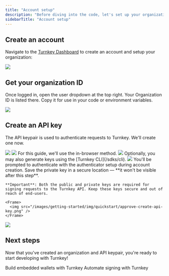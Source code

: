 ```yaml
---
title: "Account setup"
description: "Before diving into the code, let's set up your organization and conjure up an API keypair to unlock the full potential of Turnkey!"
sidebarTitle: "Account setup"
---
```


## Create an account

Navigate to the [Turnkey Dashboard](https://app.turnkey.com/dashboard/auth/initial) to create an account and setup your organization:

<Frame>
  <img src="/images/getting-started/img/quickstart/create_organization.png" />
</Frame>

## Get your organization ID

Once logged in, open the user dropdown at the top right. Your Organization ID is listed there. Copy it for use in your code or environment variables.

<Frame>
  <img src="/images/getting-started/img/quickstart/org-id.png" />
</Frame>

## Create an API key

The API keypair is used to authenticate requests to Turnkey. We'll create one now.

<Steps>
  <Step title="Navigate to the User Details page.">
    <Frame>
      <img src="/images/getting-started/img/quickstart/user-details.png" />
    </Frame>
  </Step>

  <Step title='Click "Create an API key"'>
    <Frame>
      <img src="/images/getting-started/img/quickstart/create-api-key.png" />
    </Frame>
  </Step>

  <Step title="Choose a key generation method">
    For this guide, we'll use the in-browser method.
    <Frame>
      <img src="/images/getting-started/img/quickstart/generate-api-key.png" />
    </Frame>
    Optionally, you may also generate keys using the [Turnkey CLI](/sdks/cli).
  </Step>

  <Step title="Name your keypair">
    <Frame>
      <img src="/images/getting-started/img/quickstart/name-api-key.png" />
    </Frame>
  </Step>

  <Step title="Approve & Create">
    You'll be prompted to authenticate with the authenticator setup during account creation. Save the private key in a secure location — **it won't be visible after this step**.

    **Important**: Both the public and private keys are required for signing requests to the Turnkey API. Keep these keys secure and out of reach of end-users.

    <Frame>
      <img src="/images/getting-started/img/quickstart/approve-create-api-key.png" />
    </Frame>

  </Step>

  <Step title="API Key Created">
    <Frame>
      <img src="/images/getting-started/img/quickstart/api-key-created.png" />
    </Frame>
  </Step>
</Steps>

## Next steps

Now that you've created an organization and API keypair, you're ready to start developing with Turnkey!

<CardGroup>
  <Card
    title="Embedded wallet"
    href="/getting-started/embedded-wallet-quickstart"
    icon="file-lines"
    iconType="solid"
    horizontal
  >
    Build embedded wallets with Turnkey
  </Card>
  <Card
    title="Transaction automation"
    href="/getting-started/signing-automation-quickstart"
    icon="file-lines"
    iconType="solid"
    horizontal
  >
    Automate signing with Turnkey
  </Card>
</CardGroup>

